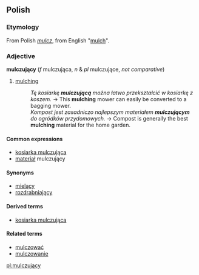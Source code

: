 ==Polish==

===Etymology===
From Polish ''[[mulcz]]'', from English "[[mulch]]".

===Adjective===
'''mulczujący''' (''f'' mulczująca, ''n'' & ''pl'' mulczujące, ''not comparative'')
#[[mulching]]
#:''Tę kosiarkę '''mulczującą''' można łatwo przekształcić w kosiarkę z koszem.'' →  This '''mulching''' mower can easily be converted to a bagging mower.
#:''Kompost jest zasadniczo najlepszym materiałem '''mulczującym''' do ogródków przydomowych.'' → Compost is generally the best '''mulching''' material for the home garden. 

====Common expressions====
*[[kosiarka mulczująca]]
*[[materiał]] mulczujący

====Synonyms====
*[[mielący]]
*[[rozdrabniający]]

====Derived terms====
*[[kosiarka mulczująca]]

====Related terms====
*[[mulczować]]
*[[mulczowanie]]

[[pl:mulczujący]]